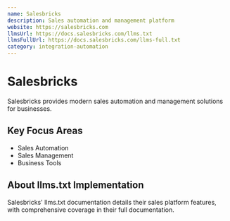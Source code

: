 ```yaml
---
name: Salesbricks
description: Sales automation and management platform
website: https://salesbricks.com
llmsUrl: https://docs.salesbricks.com/llms.txt
llmsFullUrl: https://docs.salesbricks.com/llms-full.txt
category: integration-automation
---
```


# Salesbricks

Salesbricks provides modern sales automation and management solutions for businesses.

## Key Focus Areas

- Sales Automation
- Sales Management
- Business Tools

## About llms.txt Implementation

Salesbricks' llms.txt documentation details their sales platform features, with comprehensive coverage in their full documentation.

